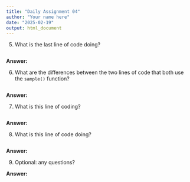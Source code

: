 ```yaml
---
title: "Daily Assignment 04"
author: "Your name here"
date: "2025-02-19"
output: html_document
---
```


5. What is the last line of code doing?

```r

```

**Answer:**

6. What are the differences between the two lines of code that both use the `sample()` function?

```r

```

**Answer:**

7. What is this line of coding?

```r

```

**Answer:**

8. What is this line of code doing?

```r

```

**Answer:**

9. Optional: any questions?

**Answer:**

